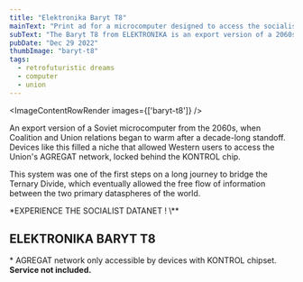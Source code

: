 ```yaml
---
title: "Elektronika Baryt T8"
mainText: "Print ad for a microcomputer designed to access the socialist internet, the Aggregate."
subText: "The Baryt T8 from ELEKTRONIKA is an export version of a 2060s-era Soviet microcomputer."
pubDate: "Dec 29 2022"
thumbImage: "baryt-t8"
tags:
  - retrofuturistic dreams
  - computer
  - union
---
```



<ImageContentRowRender 
  images={['baryt-t8']}
/>

An export version of a Soviet microcomputer from the 2060s, when Coalition and Union relations began to warm after a decade-long standoff. Devices like this filled a niche that allowed Western users to access the Union's AGREGAT network, locked behind the KONTROL chip.

This system was one of the first steps on a long journey to bridge the Ternary Divide, which eventually allowed the free flow of information between the two primary dataspheres of the world.

<QuoteRow author={AuthorCAN} transcription>
*EXPERIENCE THE SOCIALIST DATANET ! \**

## ELEKTRONIKA BARYT T8

\* AGREGAT network only accessible by devices with KONTROL chipset. **Service not included.**
</QuoteRow>